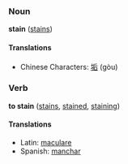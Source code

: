 ===Noun===
'''stain''' ([[stains]])

====Translations====
*Chinese Characters: [[垢]] (gòu)

===Verb===
'''to stain''' ([[stains]], [[stained]], [[staining]])

====Translations====
*Latin: [[maculare]]
*Spanish: [[manchar]]